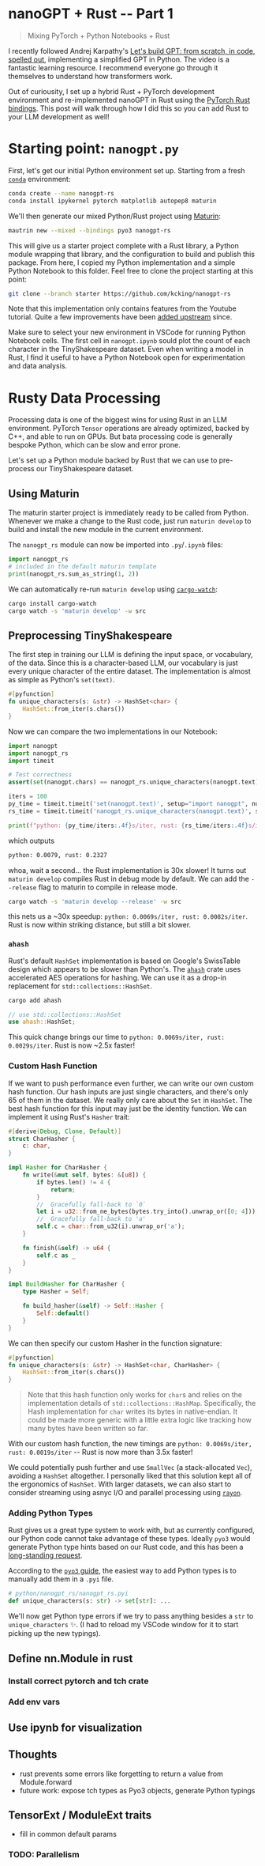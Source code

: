 # nanoGPT + Rust -- Part 1

> Mixing PyTorch + Python Notebooks + Rust

I recently followed Andrej Karpathy's [Let's build GPT: from scratch, in code,
spelled out](https://www.youtube.com/watch?v=kCc8FmEb1nY), implementing a
simplified GPT in Python. The video is a fantastic learning resource. I
recommend everyone go through it themselves to understand how transformers work.

Out of curiousity, I set up a hybrid Rust + PyTorch development environment and
re-implemented nanoGPT in Rust using the [PyTorch Rust
bindings](https://github.com/LaurentMazare/tch-rs). This post will walk through
how I did this so you can add Rust to your LLM development as well!

# Starting point: `nanogpt.py`

First, let's get our initial Python environment set up. Starting from a fresh [`conda`](https://conda.io) environment:

```bash
conda create --name nanogpt-rs
conda install ipykernel pytorch matplotlib autopep8 maturin
```

We'll then generate our mixed Python/Rust project using [Maturin](https://www.maturin.rs):

```bash
mautrin new --mixed --bindings pyo3 nanogpt-rs
```

This will give us a starter project complete with a Rust library, a Python
module wrapping that library, and the configuration to build and publish this
package. From here, I copied my Python implementation and a simple Python
Notebook to this folder. Feel free to clone the project starting at this point:

```bash
git clone --branch starter https://github.com/kcking/nanogpt-rs
```

Note that this implementation only contains features from the Youtube tutorial.
Quite a few improvements have been [added
upstream](https://github.com/karpathy/nanoGPT/commits/master) since.

Make sure to select your new environment in VSCode for running
Python Notebook cells. The first cell in `nanogpt.ipynb` sould plot the count of each
character in the TinyShakespeare dataset. Even when writing a model in Rust, I
find it useful to have a Python Notebook open for experimentation and data
analysis.

# Rusty Data Processing

Processing data is one of the biggest wins for using Rust in an LLM environment.
PyTorch `Tensor` operations are already optimized, backed by C++, and able to
run on GPUs. But bata processing code is generally bespoke Python, which can be
slow and error prone.

Let's set up a Python module backed by Rust that we can use to pre-process our
TinyShakespeare dataset.

## Using Maturin

The maturin starter project is immediately ready to be called from Python.
Whenever we make a change to the Rust code, just run `maturin develop` to build
and install the new module in the current environment.

The `nanogpt_rs` module can now be imported into `.py`/`.ipynb` files:

```py
import nanogpt_rs
# included in the default maturin template
print(nanogpt_rs.sum_as_string(1, 2))
```

We can automatically re-run `maturin develop` using [`cargo-watch`](https://github.com/watchexec/cargo-watch):

```bash
cargo install cargo-watch
cargo watch -s 'maturin develop' -w src
```

## Preprocessing TinyShakespeare

The first step in training our LLM is defining the input space, or vocabulary,
of the data. Since this is a character-based LLM, our vocabulary is just every
unique character of the entire dataset. The implementation is almost as simple
as Python's `set(text)`.

```rust
#[pyfunction]
fn unique_characters(s: &str) -> HashSet<char> {
    HashSet::from_iter(s.chars())
}
```

Now we can compare the two implementations in our Notebook:

```py
import nanogpt
import nanogpt_rs
import timeit

# Test correctness
assert(set(nanogpt.chars) == nanogpt_rs.unique_characters(nanogpt.text))

iters = 100
py_time = timeit.timeit('set(nanogpt.text)', setup="import nanogpt", number=iters)
rs_time = timeit.timeit('nanogpt_rs.unique_characters(nanogpt.text)', setup="import nanogpt, nanogpt_rs", number=iters)

print(f"python: {py_time/iters:.4f}s/iter, rust: {rs_time/iters:.4f}s/iter")
```

which outputs

```bash
python: 0.0079, rust: 0.2327
```

whoa, wait a second... the Rust implementation is 30x slower! It turns out
`maturin develop` compiles Rust in debug mode by default. We can add the
`--release` flag to maturin to compile in release mode.

```bash
cargo watch -s 'maturin develop --release' -w src
```

this nets us a ~30x speedup: `python: 0.0069s/iter, rust: 0.0082s/iter`. Rust
is now within striking distance, but still a bit slower.

### `ahash`

Rust's default `HashSet` implementation is based on Google's SwissTable design
which appears to be slower than Python's. The
[`ahash`](https://github.com/tkaitchuck/ahash) crate uses accelerated AES
operations for hashing. We can use it as a drop-in replacement for
`std::collections::HashSet`.

```bash
cargo add ahash
```

```rust
// use std::collections::HashSet
use ahash::HashSet;
```

This quick change brings our time to `python: 0.0069s/iter, rust: 0.0029s/iter`.
Rust is now ~2.5x faster!

### Custom Hash Function

If we want to push performance even further, we can write our own custom hash
function. Our hash inputs are just single characters, and there's only 65 of
them in the dataset. We really only care about the `Set` in `HashSet`. The best
hash function for this input may just be the identity function. We can implement
it using Rust's `Hasher` trait:

```rust
#[derive(Debug, Clone, Default)]
struct CharHasher {
    c: char,
}

impl Hasher for CharHasher {
    fn write(&mut self, bytes: &[u8]) {
        if bytes.len() != 4 {
            return;
        }
        //  Gracefully fall-back to `0`
        let i = u32::from_ne_bytes(bytes.try_into().unwrap_or([0; 4]));
        //  Gracefully fall-back to 'a'
        self.c = char::from_u32(i).unwrap_or('a');
    }

    fn finish(&self) -> u64 {
        self.c as _
    }
}

impl BuildHasher for CharHasher {
    type Hasher = Self;

    fn build_hasher(&self) -> Self::Hasher {
        Self::default()
    }
}
```

We can then specify our custom Hasher in the function signature:

```rust
#[pyfunction]
fn unique_characters(s: &str) -> HashSet<char, CharHasher> {
    HashSet::from_iter(s.chars())
}
```

> Note that this hash function only works for `char`s and relies on the
> implementation details of `std::collections::HashMap`. Specifically, the Hash
> implementation for `char` writes its bytes in native-endian. It could be made
> more generic with a little extra logic like tracking how many bytes have been
> written so far.

With our custom hash function, the new timings are `python: 0.0069s/iter, rust:
0.0019s/iter` -- Rust is now more than 3.5x faster!

We could potentially push further and use `SmallVec` (a stack-allocated `Vec`),
avoiding a `HashSet` altogether. I personally liked that this solution kept all
of the ergonomics of `HashSet`. With larger datasets, we can also start to
consider streaming using asnyc I/O and parallel processing using
[`rayon`](https://github.com/rayon-rs/rayon).

### Adding Python Types

Rust gives us a great type system to work with, but as currently configured, our
Python code cannot take advantage of these types. Ideally `pyo3` would generate
Python type hints based on our Rust code, and this has been a [long-standing
request](https://github.com/PyO3/pyo3/issues/510).

According to the [`pyo3`
guide](https://pyo3.rs/v0.17.3/python_typing_hints#pytyped-requirement), the
easiest way to add Python types is to manually add them in a `.pyi` file.

```py
# python/nanogpt_rs/nanogpt_rs.pyi
def unique_characters(s: str) -> set[str]: ...
```

We'll now get Python type errors if we try to pass anything besides a `str` to
`unique_characters` ✨. (I had to reload my VSCode window for it to start picking
up the new typings).

## Define nn.Module in rust

### Install correct pytorch and tch crate

### Add env vars

## Use ipynb for visualization

## Thoughts

- rust prevents some errors like forgetting to return a value from Module.forward
- future work: expose tch types as Pyo3 objects, generate Python typings

## TensorExt / ModuleExt traits

- fill in common default params

### TODO: Parallelism
